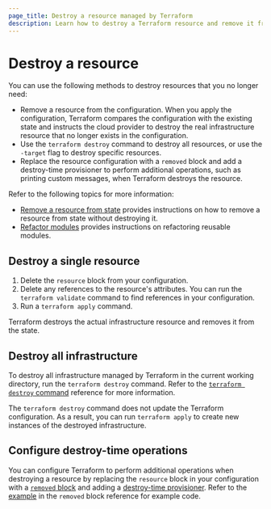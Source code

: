 ```yaml
---
page_title: Destroy a resource managed by Terraform
description: Learn how to destroy a Terraform resource and remove it from state. 
---
```


# Destroy a resource

You can use the following methods to destroy resources that you no longer need:

- Remove a resource from the configuration. When you apply the configuration, Terraform compares the configuration with the existing state and instructs the cloud provider to destroy the real infrastructure resource that no longer exists in the configuration. 
- Use the `terraform destroy` command to destroy all resources, or use the `-target` flag to destroy specific resources.  
- Replace the resource configuration with a `removed` block and add a destroy-time provisioner to perform additional operations, such as printing custom messages, when Terraform destroys the resource. 

Refer to the following topics for more information:

- [Remove a resource from state](/terraform/language/resources/remove) provides instructions on how to remove a resource from state without destroying it.
- [Refactor modules](/terraform/language/modules/refactor) provides instructions on refactoring reusable modules. 

## Destroy a single resource

1. Delete the `resource` block from your configuration. 
1. Delete any references to the resource's attributes. You can run the `terraform validate` command to find references in your configuration.
1. Run a `terraform apply` command. 

Terraform destroys the actual infrastructure resource and removes it from the state.

## Destroy all infrastructure

To destroy all infrastructure managed by Terraform in the current working directory, run the `terraform destroy` command. Refer to the [`terraform destroy` command](/terraform/cli/commands/destroy) reference for more information.

The `terraform destroy` command does not update the Terraform configuration. As a result, you can run `terraform apply` to create new instances of the destroyed infrastructure. 

## Configure destroy-time operations

You can configure Terraform to perform additional operations when destroying a resource by replacing the `resource` block in your configuration with a [`removed` block](/terraform/language/block/removed) and adding a [destroy-time provisioner](TBD). Refer to the [example](/terraform/language/block/removed) in the `removed` block reference for example code. 
  
